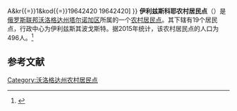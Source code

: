 {{Infobox Settlement
| official_name = 伊利兹斯科耶农村居民点
| native_name = Илезское сельское поселение
| pushpin_map = European Russia
| map_caption = 在[[歐洲俄羅斯|歐洲俄羅斯]]的位置
| settlement_type = [[农村居民点|农村居民点]]
| subdivision_type = [[国家|国家]]
| subdivision_type1 = [[州_(俄罗斯)|州]]
| subdivision_type2 = [[区_(苏联)|区]]
| subdivision_name = {{RUS}}
| subdivision_name1 = [[沃洛格达州|沃洛格达州]]
| subdivision_name2 = [[塔尔诺加区|塔尔诺加区]]
| seat_type = 行政中心
| seat = 伊利兹斯其波戈斯特
| population_as_of=2015
| population_footnotes = <ref name=stat />
| population_total = 496
| coordinates_display = inline,title
| latd = 60 | latm = 41 | lats = 4 | latNS = N
| longd = 43 | longm = 55 | longs = 19 | longEW = E
| timezone = [[莫斯科时间|MSK]]
| utc_offset = +3
| blank_name = [[俄罗斯市政土地区划代码|OKTMO编码]]
| blank_info = [http://classif.spb.ru/classificators/view/tma.php?st{{=}}A&kr{{=}}1&kod{{=}}19642420 19642420]
}}
'''伊利兹斯科耶农村居民点'''（{{lang-ru|Илезское сельское поселение}}）是[[俄罗斯联邦|俄罗斯联邦]][[沃洛格达州|沃洛格达州]][[塔尔诺加区|塔尔诺加区]]所属的一个[[农村居民点|农村居民点]]。其下辖有19个居民点，行政中心为伊利兹斯其波戈斯特。据2015年统计，该农村居民点的人口为496人。<ref name=stat>{{cite web |url=http://www.gks.ru/free_doc/doc_2015/bul_dr/mun_obr2015.rar |title=Численность населения Российской Федерации по муниципальным образованиям на 1 января 2015 года |accessdate=2015-08-06 |archiveurl=https://www.webcitation.org/6aaNzOlFO?url=http://www.gks.ru/free_doc/doc_2015/bul_dr/mun_obr2015.rar |archivedate=2015-08-06 |language=ru |deadurl=yes }}</ref>

== 参考文献 ==
{{reflist}}

{{Russia-stub}}

[[Category:沃洛格达州农村居民点|Category:沃洛格达州农村居民点]]